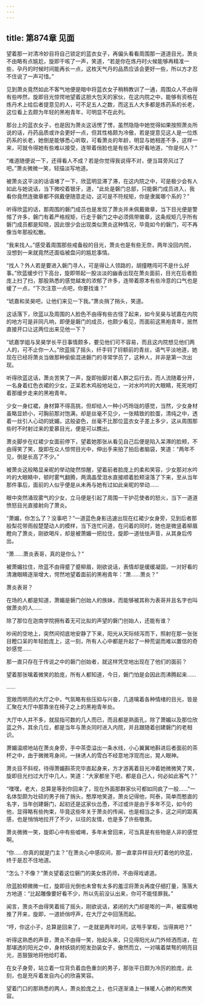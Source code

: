 ```yaml
---
---
---
```

title: 第874章 见面
---



望着那一对清冷妙目将自己锁定的蓝衣女子，再偏头看看周围那一道道目光，萧炎不由略有点尴尬，旋即干咳了一声，笑道，“若是你在炼丹时火候能够再精准一些，孕丹的时候时间能再长一点，这枚天气丹的品质应该会更好一些，所以方才忍不住说了一声可惜。”

见到萧炎竟然如此不客气地便是暗中将蓝衣女子稍稍教训了一通，周围众人不由得有些哗然，旋即目光惊愕地望着这胆大包天的家伙，在这内院之中，能够有资格在炼丹术上给后者提意见的人，可不足五人之数，而这五人大多都是炼药系的长老，这位看上去颇为年轻的黑袍青年，可明显不在此列。

那台上的蓝衣女子，也是因为萧炎这话愣了愣，虽然隐隐中她觉得如果按照萧炎所说的话，丹药品质或许会更好一点，但其性格颇为冷傲，若是提意见这人是一位炼药系的长老，她倒是能够悉心听取，可看萧炎的年龄，明显与她相差不多，这样一来，可就令得她有些难以接受，连带着俏脸也是有些不太好看地道，“你是何人？”

“难道随便说一下，还得看人不成？若是你觉得我说得不对，便当耳旁风过了吧。”萧炎微微一笑，轻描淡写地道。

被萧炎这平淡的话语堵了一下，欣蓝明显滞了滞，在这内院之中，可是极少会有人如此与她说话，当下微咬着银牙，道，“此处是磐门总部，只能磐门成员进入，我看你竟然连徽章都不佩戴便随意走动，这可是不符规矩，你是隶属哪个系的？”

听得欣蓝的话，那周围的磐门成员也是发现了萧炎并未佩戴徽章，当下目光便是警惕了许多，磐门有着严格规矩，行走于磐门之中必须佩带徽章，这条规矩几乎所有磐门成员都是知晓，因此很少会出现类似萧炎这种情况，毕竟如今的磐门，可不再像当年那般松散。

“我来找人。”感受着周围那些戒备般的目光，萧炎也是有些无奈，两年没回内院，没想到一来就竟然还面临被盘问的尴尬事情。

“找人？外人若是要进入磐门寻人，可是得让人领路的，胡撞瞎闯可不是什么好事。”欣蓝缓步行下高台，旋即带起一股淡淡的幽香出现在萧炎面前，目光在后者脸庞上扫了扫，那股熟悉的感觉越发的浓郁了许多，连带着原本有些冷意的口气也是缓了一点，“下次注意一点吧，你要找谁？”

“琥嘉和吴昊吧，让他们来见一下我。”萧炎捎了捎头，笑道。

这话落下，欣蓝以及周围的人脸色不由得有些古怪了起来，如今吴昊与琥嘉在内院的地方可是非同凡响，即便是磐门的成员，也颇少看见，而面前这黑袍青年，居然直接开口让这两位出来见他一下？

“琥嘉学姐与吴昊学长平日事情颇多，要见他们可不容易，而且这内院想见他们两人的，可不止你一人。”欣蓝摇了摇头，纤手锊了锊额前的青丝，语气平淡地道，她现在已经将萧炎当做那种偷偷混进磐门的寻常学员了，这种人，并非是第一次出现。

听得欣蓝这话，萧炎苦笑了一声，旋即抬脚对着人群之后行去，而人流随着分开，一名身着红色衣裙的少女，正呆若木鸡般地站立，一对水吟吟的大眼睛，死死地盯着那缓步走来的黑袍青年。

少女一身红裙，身材算不得高挑，但却给人一种小巧玲珑的感觉，当然，少女身材虽略显娇小，可胸前那对饱满，却是丝毫不见少，一张精致的脸蛋，清纯之中，透着一丝引人心动的妩媚，这般姿色，丝毫不比那位蓝衣女子差上多少，这从周围那些时不时射过来的爱慕目光，便是可以瞧出。

萧炎脚步在红裙少女面前停下，望着她那张从看见自己后便是陷入呆滞的脸颊，不由得笑了笑，旋即在众人惊愕目光中，伸出手来拍了拍后者脑袋，笑道：“两年不见，倒是长高了不少。”

被萧炎这般略显亲昵的举动陡然惊醒，望着前者脸庞上的柔和笑容，少女那对水吟吟的大眼睛中，顿时雾气翻腾，两滴晶莹泪水直接顺着脸颊滚落了下来，至从当年那件事后，面前的人似乎便是从未再与她有过如此亲昵的举动……

眼中突然涌现雾气的少女，立马便是引起了周围一干护花使者的怒火，当下一道道愤怒目光直接射向了萧炎。

“萧媚，你怎么了？没事吧？”一道蓝色身影迅速出现在红裙少女身旁，见到后者那般梨花带雨般楚楚动人的模样，当下连忙问道，在问着的同时，她也是微竖着柳眉瞪向了萧炎，刚欲喝斥，却是被萧媚一把拉住，旋即一道怯怯声音，从其身后传出。

“萧……萧炎表哥，真的是你么？”

被萧媚拉住，欣蓝不由得蹙了蹙柳眉，刚欲说话，表情却是缓缓凝固，一对好看的清澈眼睛逐渐增大，愕然地望着面前的黑袍青年：“萧……萧炎？”

萧炎表哥？

在场的人都是知道，萧媚是磐门创始人的族妹，而能够被其称为表哥并且名字也叫做萧炎的人……

除了那位在迦南学院拥有着无可比拟的声望的磐门创始人，还能有谁？

吵闹的空地上，突然间彻底地安静了下来，阳光从天际倾泻而下，照射在那一张张目瞪口呆的年轻脸庞上，这一刻，所有人心中都是升起了一种荒诞而难以置信的奇妙感觉……

那一直只存在于传说之中的磐门创始者，就这样凭空地出现在了他们的面前？

望着那张噙着微笑的脸庞，所有人都知道，今日，磐门怕是会因此而沸腾起来……

……

宽敞而明亮的大厅之中，气氛略有些压抑与兴奋，几道噙着各种情绪的目光，皆是汇聚在大厅中那靠坐在椅子之上的黑袍青年处。

大厅中人并不多，就屈指可数的几人而已，而且都是熟面孔，除了萧媚以及那位欣蓝之外，其余几位，都是当年与萧炎同时进入内院，并且跟随着创建磐门的老相识。

萧媚温顺地站在萧炎身旁，手中茶壶溢出一条水线，小心翼翼地斟进后者面前的茶杯之中，由于微微弯身间，一抹诱人的雪白不经意地浮现而出，晃人眼神。

萧炎目不斜视，待得萧媚斟茶完毕直起身来，方才游离着目光冲着她微微笑了笑，旋即目光扫过大厅中几人，笑道：“大家都坐下吧，都是自己人，何必如此客气？”

“嘿嘿，老大，总算是等到你回来了，现在外面那群家伙可都如同疯了一般……”一名体型颇为壮硕的男子捎了捎头，憨厚地笑道，萧炎记得他，阿泰，简单而憨直的名字，当年创建磐门，起初还是这家伙怂恿，不过或许是由于多年不见，如今的他，显得略有些拘束，毕竟这些年关于萧炎的传闻，也是相当之多，这之间的距离感，也是悄悄地拉开了不少，以往的友情，也是多了许些敬畏。

萧炎微微一笑，旋即心中有些嘘唏，多年未曾回来，可当真是有些物是人非的感觉啊。

“你……你真的就是门主？”在萧炎心中感叹间，那一直拿异样目光盯着他的欣蓝，终于是忍不住地道。

“怎么？不像？”萧炎望着这位磐门的美女炼药师，不由得戏谑道。

欣蓝脸颊微微一红，旋即目光倒也未曾有太多的羞涩将萧炎再度仔细打量，落落大方地道：“比起雕像要好看不少，所以先前没认出来，你可不能怪罪我。”

闻言，萧炎不由得笑着摇了摇头，刚欲说话，紧闭的大门却是嘭的一声，被蛮横地推了开来，旋即，一道娇俏哼声，在大厅之中回荡而起。

“哼，你这小子，总算是回来了，一走就是两年时间，这甩手掌柜，当得爽吧？”

听得这熟悉的声音，萧炎不由得一笑，抬起头来，只见得阳光从门外倾洒而进，在那堪透的阳光之中，身材妖娆的短发劲装女子，傲然而立，一对噙着桀骜的明亮目光，恶狠狠地将他给盯着。

在女子身旁，站立着一位背负着血色重剑的男子，那张平日颇为冷厉的脸庞，此刻，也是充斥着发自内心的欣喜笑容。

望着门口的那熟悉的两人，萧炎脸庞之上，也只逐渐涌上一抹暖人心肺的和煦笑容。